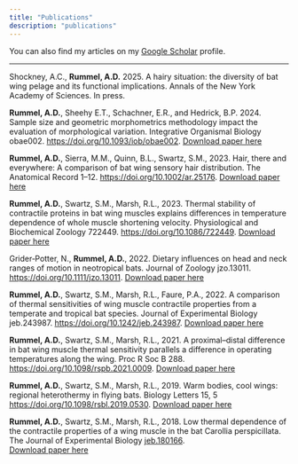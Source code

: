 ```yaml
---
title: "Publications"
description: "publications"
---
```

You can also find my articles on my [Google Scholar](https://scholar.google.com/citations?user=iU1wzqQAAAAJ&hl=en&oi=ao) profile. 

 *** 

Shockney, A.C., **Rummel, A.D.** 2025. A hairy situation: the diversity of bat wing pelage and its functional implications. Annals of the New York Academy of Sciences. In press.

**Rummel, A.D.**, Sheehy E.T., Schachner, E.R., and Hedrick, B.P. 2024. Sample size and geometric morphometrics methodology impact the evaluation of morphological variation. Integrative Organismal Biology obae002. [https://doi.org/10.1093/iob/obae002](https://doi.org/10.1093/iob/obae002). [Download paper here](/files/Rummel_etal_2024_IOB.pdf)
 
**Rummel, A.D.**, Sierra, M.M., Quinn, B.L., Swartz, S.M., 2023. Hair, there and everywhere: A comparison of bat wing sensory hair distribution. The Anatomical Record 1–12. [https://doi.org/10.1002/ar.25176](https://doi.org/10.1002/ar.25176). [Download paper here](/files/Rummel_etal_2023_AR.pdf)

**Rummel, A.D.**, Swartz, S.M., Marsh, R.L., 2023. Thermal stability of contractile proteins in bat wing muscles explains differences in temperature dependence of whole muscle shortening velocity. Physiological and Biochemical Zoology 722449. [https://doi.org/10.1086/722449](https://doi.org/10.1086/722449). [Download paper here](/files/Rummel_etal_2023_PBZ.pdf)

Grider‐Potter, N., **Rummel, A.D.**, 2022. Dietary influences on head and neck ranges of motion in neotropical bats. Journal of Zoology jzo.13011. [https://doi.org/10.1111/jzo.13011](https://doi.org/10.1111/jzo.13011). [Download paper here](/files/Grider‐Potter_Rummel_2022_zoology.pdf)
<br>

**Rummel, A.D.**, Swartz, S.M., Marsh, R.L., Faure, P.A., 2022. A comparison of thermal sensitivities of wing muscle contractile properties from a temperate and tropical bat species. Journal of Experimental Biology jeb.243987. [https://doi.org/10.1242/jeb.243987](https://doi.org/10.1242/jeb.243987). 
[Download paper here](/files/Rummel_etal_2022_JEB.pdf)
<br>

**Rummel, A.D.**, Swartz, S.M., Marsh, R.L., 2021. A proximal–distal difference in bat wing muscle thermal sensitivity parallels a difference in operating temperatures along the wing. Proc R Soc B 288. [https://doi.org/10.1098/rspb.2021.0009](https://doi.org/10.1098/rspb.2021.0009).
[Download paper here](/files/Rummel_etal_2021_proximal–distal_difference_batwing_muscle.pdf)
<br>

**Rummel, A.D.**, Swartz, S.M., Marsh, R.L., 2019. Warm bodies, cool wings: regional heterothermy in flying bats. Biology Letters 15, 5 [https://doi.org/10.1098/rsbl.2019.0530](https://doi.org/10.1098/rsbl.2019.0530).
[Download paper here](/files/Rummel_etal_2019_BioLet.pdf)
<br>

**Rummel, A.D.**, Swartz, S.M., Marsh, R.L., 2018. Low thermal dependence of the contractile properties of a wing muscle in the bat Carollia perspicillata. The Journal of Experimental Biology [jeb.180166](https://doi.org/10.1098/rsbl.2019.0530).  
[Download paper here](/files/Rummel_etal_2018_JEB.pdf)  
